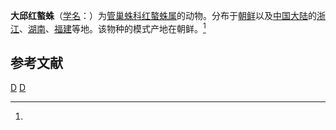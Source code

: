 {{Speciesbox
| taxon = Cheiracanthium taegense
| binomial_authority = (Paik, 1990)<ref name='id14229'>{{cite web| url =http://www.bioinfo.cn/db05/BjdwSpecies.php?action=view&id=14229| title =大邱红螯蛛| work =《中国动物物种编目数据库》| publisher =中国科学院微生物研究所| author =中国科学院动物研究所| accessdate =2009-04-28| deadurl =yes| archiveurl =https://web.archive.org/web/20160305092307/http://www.bioinfo.cn/db05/BjdwSpecies.php?action=view&id=14229| archivedate =2016-03-05}}</ref>
}}

'''大邱红螯蛛'''（[[学名|学名]]：{{lang|la|''Chiracanthium taegense''}}）为[[管巢蛛科|管巢蛛科]][[红螯蛛属|红螯蛛属]]的动物。分布于[[朝鲜|朝鲜]]以及[[中国大陆|中国大陆]]的[[浙江|浙江]]、[[湖南|湖南]]、[[福建|福建]]等地。该物种的模式产地在朝鲜。<ref name='id14229'/>

== 参考文献 ==
{{reflist}}

{{taxonbar}}
[[Category:_1990年描述的动物|D]]
[[Category:红螯蛛属|D]]